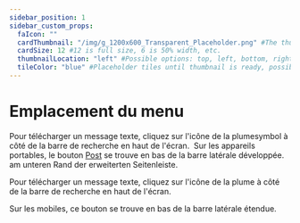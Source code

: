 ---
sidebar_position: 1
sidebar_custom_props:
  faIcon: ""
  cardThumbnail: "/img/g_1200x600_Transparent_Placeholder.png" #The thumbnail on the category card.
  cardSize: 12 #12 is full size, 6 is 50% width, etc.
  thumbnailLocation: "left" #Possible options: top, left, bottom, right, none
  tileColor: "blue" #Placeholder tiles until thumbnail is ready, possible options: blue, cream, darkpurple, lightpurple, mauve, orange, pink, none
---

# Emplacement du menu

<Tabs>
  <TabItem value="web" label="Web" default>
    Pour télécharger un message texte, cliquez sur l'icône de la plumesymbol <OdyseeButtonRound url="https://odysee.com/$/post"><OdyseeIcon type='Post'/></OdyseeButtonRound> à côté de la barre de recherche en haut de l'écran.
	<Image
      img="/img/fr/Plume.png"/>
  </TabItem>
  <TabItem value="mobile" label="Mobile">
    Sur les appareils portables, le bouton <a href="https://odysee.com/$/post"><OdyseeIcon type='Post'/> Post</a> se trouve en bas de la barre latérale développée.  am unteren Rand der erweiterten Seitenleiste.
    <Image
      img="/img/fr/Mpost.png"
    />
  </TabItem>
</Tabs>

Pour télécharger un message texte, cliquez sur l'icône de la plume à côté de la barre de recherche en haut de l'écran.

Sur les mobiles, ce bouton se trouve en bas de la barre latérale étendue.
